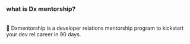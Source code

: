 <div>
<h3>what is Dx mentorship?</h3> <br/>
📌 Dxmentorship is a developer relations mentorship program to kickstart your dev rel career in 90 days.

</div>